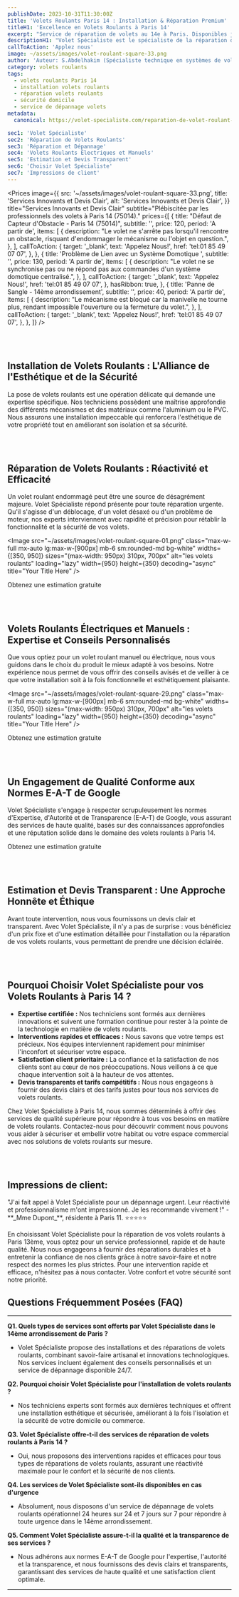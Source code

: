 ```yaml
---
publishDate: 2023-10-31T11:30:00Z
title: 'Volets Roulants Paris 14 : Installation & Réparation Premium'
titleH1: 'Excellence en Volets Roulants à Paris 14'
excerpt: "Service de réparation de volets au 14e à Paris. Disponibles jour et nuit, nos techniciens interviennent rapidement."
descriptionH1: "Volet Spécialiste est le spécialiste de la réparation de volets roulants à Paris 14. Nos experts certifiés sont disponibles à toute heure pour offrir un service rapide et de qualité, que vos volets soient manuels ou motorisés. Nous sommes fiers de notre certification Qualibat RGE, gage de notre engagement pour un service durable et respectueux de l'environnement. Pour une intervention d'urgence ou un devis, Contactez-nous au 📞 01 85 49 07 07."
callToAction: 'Applez nous'
image: ~/assets/images/volet-roulant-square-33.png
author: 'Auteur: S.Abdelhakim (Spécialiste technique en systèmes de volets roulants)'
category: volets roulants
tags:
  - volets roulants Paris 14
  - installation volets roulants
  - réparation volets roulants
  - sécurité domicile
  - service de dépannage volets
metadata:
  canonical: https://volet-specialiste.com/reparation-de-volet-roulant-a-paris-14

sec1: 'Volet Spécialiste'
sec2: 'Réparation de Volets Roulants'
sec3: 'Réparation et Dépannage'
sec4: 'Volets Roulants Électriques et Manuels'
sec5: 'Estimation et Devis Transparent'
sec6: 'Choisir Volet Spécialiste'
sec7: 'Impressions de client'
---
```



<Prices
  image={{
    src: '~/assets/images/volet-roulant-square-33.png',
    title: 'Services Innovants et Devis Clair',
    alt: 'Services Innovants et Devis Clair',
  }}
  title="Services Innovants et Devis Clair"
  subtitle="Plébiscitée par les professionnels des volets à Paris 14 (75014)."
  prices={[
    {
      title: "Défaut de Capteur d'Obstacle - Paris 14 (75014)",
      subtitle: '',
      price: 120,
      period: 'A partir de',
      items: [
        {
          description:
            "Le volet ne s'arrête pas lorsqu'il rencontre un obstacle, risquant d'endommager le mécanisme ou l'objet en question.",
        },
      ],
      callToAction: {
        target: '_blank',
        text: 'Appelez Nous!',
        href: 'tel:01 85 49 07 07',
      },
    },
    {
      title: 'Problème de Lien avec un Système Domotique ',
      subtitle: '',
      price: 130,
      period: 'A partir de',
      items: [
        {
          description:
            "Le volet ne se synchronise pas ou ne répond pas aux commandes d'un système domotique centralisé.",
        },
      ],
      callToAction: {
        target: '_blank',
        text: 'Appelez Nous!',
        href: 'tel:01 85 49 07 07',
      },
      hasRibbon: true,
    },
    {
      title: 'Panne de Sangle - 14ème arrondissement',
      subtitle: '',
      price: 40,
      period: 'A partir de',
      items: [
        {
          description:
            "Le mécanisme est bloqué car la manivelle ne tourne plus, rendant impossible l'ouverture ou la fermeture du volet.",
        },
      ],
      callToAction: {
        target: '_blank',
        text: 'Appelez Nous!',
        href: 'tel:01 85 49 07 07',
      },
    },
  ]}
/>

<a id="section1"></a>
<br />
<br />

## Installation de Volets Roulants : L'Alliance de l'Esthétique et de la Sécurité

La pose de volets roulants est une opération délicate qui demande une expertise spécifique. Nos techniciens possèdent une maîtrise approfondie des différents mécanismes et des matériaux comme l'aluminium ou le PVC. Nous assurons une installation impeccable qui renforcera l'esthétique de votre propriété tout en améliorant son isolation et sa sécurité.

<a id="section2"></a>
<br />
<br />

## Réparation de Volets Roulants : Réactivité et Efficacité

Un volet roulant endommagé peut être une source de désagrément majeure. Volet Spécialiste répond présente pour toute réparation urgente. Qu'il s'agisse d'un déblocage, d'un volet désaxé ou d'un problème de moteur, nos experts interviennent avec rapidité et précision pour rétablir la fonctionnalité et la sécurité de vos volets.

<Image
  src="~/assets/images/volet-roulant-square-01.png"
  class="max-w-full mx-auto lg:max-w-[900px] mb-6 sm:rounded-md bg-white"
  widths={[350, 950]}
  sizes="(max-width: 950px) 310px, 700px"
  alt="les volets roulants"
  loading="lazy"
  width={950}
  height={350}
  decoding="async"
  title="Your Title Here"
/>

<div class="md:hidden">
  <TelMob
    callToAction={{
      text: 'Appelez Nous',
      href: 'tel:01 85 49 07 07',
    }}
  >
    <Fragment slot="title">Obtenez une estimation gratuite</Fragment>
  </TelMob>
</div>

<a id="section3"></a>
<br />
<br />

## Volets Roulants Électriques et Manuels : Expertise et Conseils Personnalisés

Que vous optiez pour un volet roulant manuel ou électrique, nous vous guidons dans le choix du produit le mieux adapté à vos besoins. Notre expérience nous permet de vous offrir des conseils avisés et de veiller à ce que votre installation soit à la fois fonctionnelle et esthétiquement plaisante.

<Image
  src="~/assets/images/volet-roulant-square-29.png"
  class="max-w-full mx-auto lg:max-w-[900px] mb-6 sm:rounded-md bg-white"
  widths={[350, 950]}
  sizes="(max-width: 950px) 310px, 700px"
  alt="les volets roulants"
  loading="lazy"
  width={950}
  height={350}
  decoding="async"
  title="Your Title Here"
/>

<div class="md:hidden">
  <TelMob
    callToAction={{
      text: 'Appelez Nous',
      href: 'tel:01 85 49 07 07',
    }}
  >
    <Fragment slot="title">Obtenez une estimation gratuite</Fragment>
  </TelMob>
</div>

<a id="section4"></a>
<br />
<br />

## Un Engagement de Qualité Conforme aux Normes E-A-T de Google

Volet Spécialiste s'engage à respecter scrupuleusement les normes d'Expertise, d'Autorité et de Transparence (E-A-T) de Google, vous assurant des services de haute qualité, basés sur des connaissances approfondies et une réputation solide dans le domaine des volets roulants à Paris 14.

<div class="md:hidden">
  <TelMob
    callToAction={{
      text: 'Appelez Nous',
      href: 'tel:01 85 49 07 07',
    }}
  >
    <Fragment slot="title">Obtenez une estimation gratuite</Fragment>
  </TelMob>
</div>

<a id="section5"></a>
<br />
<br />

## Estimation et Devis Transparent : Une Approche Honnête et Éthique

Avant toute intervention, nous vous fournissons un devis clair et transparent. Avec Volet Spécialiste, il n'y a pas de surprise : vous bénéficiez d'un prix fixe et d'une estimation détaillée pour l'installation ou la réparation de vos volets roulants, vous permettant de prendre une décision éclairée.

<a id="section6"></a>
<br />
<br />

## Pourquoi Choisir Volet Spécialiste pour vos Volets Roulants à Paris 14 ?

- **Expertise certifiée :** Nos techniciens sont formés aux dernières innovations et suivent une formation continue pour rester à la pointe de la technologie en matière de volets roulants.
- **Interventions rapides et efficaces :** Nous savons que votre temps est précieux. Nos équipes interviennent rapidement pour minimiser l'inconfort et sécuriser votre espace.
- **Satisfaction client prioritaire :** La confiance et la satisfaction de nos clients sont au cœur de nos préoccupations. Nous veillons à ce que chaque intervention soit à la hauteur de vos attentes.
- **Devis transparents et tarifs compétitifs :** Nous nous engageons à fournir des devis clairs et des tarifs justes pour tous nos services de volets roulants.

Chez Volet Spécialiste à Paris 14, nous sommes déterminés à offrir des services de qualité supérieure pour répondre à tous vos besoins en matière de volets roulants. Contactez-nous pour découvrir comment nous pouvons vous aider à sécuriser et embellir votre habitat ou votre espace commercial avec nos solutions de volets roulants sur mesure.

<a id="section7"></a>
<br />
<br />

## Impressions de client:

<div class="p-4 mb-2 border-solid rounded-lg border-2 border-indigo-600">
  "J'ai fait appel à Volet Spécialiste pour un dépannage urgent. Leur réactivité et professionnalisme m'ont
  impressionné. Je les recommande vivement !" - **_Mme Dupont_**, résidente à Paris 11. ⭐⭐⭐⭐⭐
</div>

En choisissant Volet Spécialiste pour la réparation de vos volets roulants à Paris 13ème, vous optez pour un service professionnel, rapide et de haute qualité. Nous nous engageons à fournir des réparations durables et à entretenir la confiance de nos clients grâce à notre savoir-faire et notre respect des normes les plus strictes. Pour une intervention rapide et efficace, n'hésitez pas à nous contacter. Votre confort et votre sécurité sont notre priorité.

## Questions Fréquemment Posées (FAQ)

---

**Q1. Quels types de services sont offerts par Volet Spécialiste dans le 14ème arrondissement de Paris ?**

- Volet Spécialiste propose des installations et des réparations de volets roulants, combinant savoir-faire artisanal et innovations technologiques. Nos services incluent également des conseils personnalisés et un service de dépannage disponible 24/7.

**Q2. Pourquoi choisir Volet Spécialiste pour l'installation de volets roulants ?**

- Nos techniciens experts sont formés aux dernières techniques et offrent une installation esthétique et sécurisée, améliorant à la fois l'isolation et la sécurité de votre domicile ou commerce.

**Q3. Volet Spécialiste offre-t-il des services de réparation de volets roulants à Paris 14 ?**

- Oui, nous proposons des interventions rapides et efficaces pour tous types de réparations de volets roulants, assurant une réactivité maximale pour le confort et la sécurité de nos clients.

**Q4. Les services de Volet Spécialiste sont-ils disponibles en cas d'urgence**

- Absolument, nous disposons d'un service de dépannage de volets roulants opérationnel 24 heures sur 24 et 7 jours sur 7 pour répondre à toute urgence dans le 14ème arrondissement.

**Q5. Comment Volet Spécialiste assure-t-il la qualité et la transparence de ses services ?**

- Nous adhérons aux normes E-A-T de Google pour l'expertise, l'autorité et la transparence, et nous fournissons des devis clairs et transparents, garantissant des services de haute qualité et une satisfaction client optimale.

---
